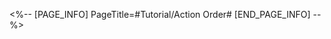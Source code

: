 <%-- [PAGE_INFO]
PageTitle=#Tutorial/Action Order#
[END_PAGE_INFO] --%>
{{Tutorial
|sort      = 110102
|title     = Action Order
|subtitle  = 
|type      = Battle
|about     = 
|image1    = Tutorial Action Order 1.png{{subst:void|<!--$UPLOAD:<<SpriteOutput/TutorialPic/TutorialPage_110102.png>-<Tutorial Action Order 1.png>>}}
|text1     = {{Color|h|nobold=1|Action Order}} shows the order of action of both allies and enemies. The character at the top of the order will take action first.
|image2    = Tutorial Action Order 2.png{{subst:void|<!--$UPLOAD:<<SpriteOutput/TutorialPic/TutorialPage_110102.png>-<Tutorial Action Order 2.png>>}}
|text2     = ({{tt|Tap|on mobile}}/{{tt|Press|on controller}}/{{tt|Click|on keyboard}}) {{Color|h|nobold=1|Action Order}} to display the {{Color|h|nobold=1|action value}} in the bottom right corner of every target. {{Color|h|nobold=1|Action value}} represents the interval until the next action. The lower the value, the sooner the action will be on the {{Color|h|nobold=1|Action Order}}.
|image3    = Tutorial Action Order 3.png{{subst:void|<!--$UPLOAD:<<SpriteOutput/TutorialPic/TutorialPage_110104.png>-<Tutorial Action Order 3.png>>}}
|text3     = Some characters' abilities can cause actions to be {{Color|h|nobold=1|Advanced Forward}} or {{Color|h|nobold=1|delayed}}. Triggering {{Color|h|nobold=1|Weakness Break}} on enemies will also cause their action to be {{Color|h|nobold=1|delayed}}.
}}